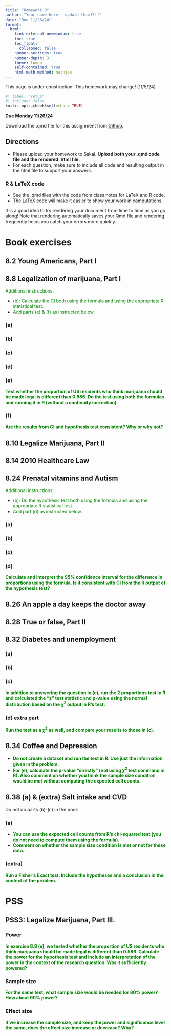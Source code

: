 ```yaml
---
title: "Homework 8"
author: "Your name here - update this!!!!"
date: "Due 11/26/24"
format: 
  html:
    link-external-newwindow: true
    toc: true
    toc_float:
      collapsed: false
    number-sections: true
    number-depth: 3
    theme: lumen
    self-contained: true
    html-math-method: mathjax
---
```


::: callout-important
This page is under construction. This homework may change! (11/5/24)
:::

```r
#| label: "setup"
#| include: false
knitr::opts_chunk$set(echo = TRUE)
```


**Due Monday 11/26/24**

Download the .qmd file for this assignment from [Github](https://github.com/nwakim/F24_EPI_525/blob/main/homework/HW_08.qmd).


## Directions {.unnumbered}

* Please upload your homework to Sakai. __Upload both your .qmd code file and the rendered .html file__.
* For each question, make sure to include all code and resulting output in the html file to support your answers. 


### R & LaTeX code {.unnumbered}

* See the .qmd files with the code from class notes for LaTeX and R code.
* The LaTeX code will make it easier to show your work in computations.

:::{.callout-tip}
It is a good idea to try rendering your document from time to time as you go along!  Note that rendering automatically saves your Qmd file and rendering frequently helps you catch your errors more quickly.
:::


# Book exercises {.unnumbered}

## 8.2 Young Americans, Part I {.unnumbered}



## 8.8 Legalization of marijuana, Part I {.unnumbered}

[Additional instructions:]{style="color:green"}

* [(b): Calculate the CI both using the formula and using the appropriate R statistical test.]{style="color:green"} 
* [Add parts (e) & (f) as instructed below.]{style="color:green"}

### (a) {.unnumbered}



### (b) {.unnumbered}



### (c) {.unnumbered}



### (d) {.unnumbered}



### (e) {.unnumbered}

[__Test whether the proportion of US residents who think marijuana should be made legal is different than 0.586. Do the test using both the formulas and running it in R (without a continuity correction).__]{style="color:green"}


### (f) {.unnumbered}

[__Are the results from CI and hypothesis test consistent? Why or why not?__]{style="color:green"}


## 8.10 Legalize Marijuana, Part II {.unnumbered} 


 

## 8.14 2010 Healthcare Law {.unnumbered}



## 8.24 Prenatal vitamins and Autism {.unnumbered}

[Additional instructions:]{style="color:green"}

* [(b): Do the hypothesis test both using the formula and using the appropriate R statistical test.]{style="color:green"}
* [Add part (d) as instructed below.]{style="color:green"}

### (a) {.unnumbered}


### (b) {.unnumbered}


### (c) {.unnumbered}


### (d) {.unnumbered}

[__Calculate and interpret the 95% confidence interval for the difference in proportions using the formula. Is it consistent with CI from the R output of the hypothesis test? __]{style="color:green"}




## 8.26 An apple a day keeps the doctor away {.unnumbered}




## 8.28 True or false, Part II {.unnumbered}




## 8.32 Diabetes and unemployment {.unnumbered}


### (a) {.unnumbered}

### (b) {.unnumbered}

### (c) {.unnumbered}

[__In addition to answering the question in (c), run the 2 proportions test in R and calculated the "z" test statistic and p-value using the normal distribution based on the $\chi^2$ output in R's test.__]{style="color:green"}


### (d) extra part {.unnumbered}

[__Run the test as a $\chi^2$ as well, and compare your results to those in (c).__]{style="color:green"}



## 8.34 Coffee and Depression {.unnumbered}

* [__Do not create a dataset and run the test in R. Use just the information given in the problem.__]{style="color:green"}
* [__For (e), calculate the p-value "directly" (not using $\chi^2$ test command in R). Also comment on whether you think the sample size condition would be met without computing the expected cell counts.__]{style="color:green"}


## 8.38 (a) & (extra) Salt intake and CVD {.unnumbered}

Do not do parts (b)-(c) in the book

### (a) {.unnumbered}

* [__You can use the expected cell counts from R's chi-squared test (you do not need to compute them using the formula).__]{style="color:green"} 
* [__Comment on whether the sample size condition is met or not for these data.__]{style="color:green"}



### (extra) {.unnumbered}

[__Run a Fisher's Exact test. Include the hypotheses and a conclusion in the context of the problem.__]{style="color:green"}

# PSS

## PSS3: Legalize Marijuana, Part III. 

### Power

__<font color="green">In exercise 8.8 (e), we tested whether the proportion of US residents who think marijuana should be made legal is different than 0.586. Calculate the power for the hypothesis test and include an interpretation of the power in the context of the research question. Was it sufficiently powered?</font>__ 




### Sample size

__<font color="green">For the same test, what sample size would be needed for 80% power? How about 90% power?</font>__ 




### Effect size
__<font color="green">If we increase the sample size, and keep the power and significance level the same, does the effect size increase or decrease? Why? </font>__ 



